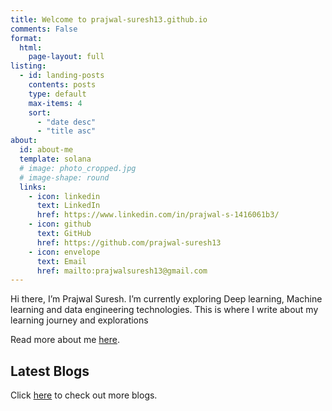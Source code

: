 ```yaml
---
title: Welcome to prajwal-suresh13.github.io
comments: False
format:
  html:
    page-layout: full
listing:
  - id: landing-posts
    contents: posts
    type: default
    max-items: 4
    sort: 
      - "date desc"
      - "title asc"
about:
  id: about-me
  template: solana
  # image: photo_cropped.jpg
  # image-shape: round
  links:
    - icon: linkedin
      text: LinkedIn
      href: https://www.linkedin.com/in/prajwal-s-1416061b3/
    - icon: github
      text: GitHub
      href: https://github.com/prajwal-suresh13
    - icon: envelope
      text: Email
      href: mailto:prajwalsuresh13@gmail.com
---
```


:::{#about-me}
Hi there, I'm Prajwal Suresh. I'm currently exploring Deep learning, Machine learning and data engineering technologies. This is where I write about my learning journey and explorations

Read more about me [here](about.qmd).
:::

:::::{.grid}
::::{.g-col-12 .g-col-md-12}
## Latest Blogs
Click [here](blog.qmd) to check out more blogs.

:::{#landing-posts}
:::
::::
:::::